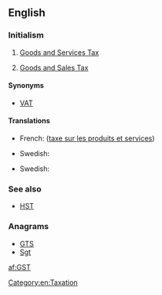 ==English==

===Initialism===
{{rfc-header|Initialism}}
{{head|en|initialism}}

# {{context|taxation|lang=en}} [[goods and services tax|Goods and Services Tax]] {{qualifier|Australia, New Zealand, Canada}}
# {{context|taxation|lang=en}} [[goods and sales tax|Goods and Sales Tax]] {{qualifier|state of Victoria in Australia, formerly in Canada, was planned in Hong Kong}}

====Synonyms====
* [[VAT]]

====Translations====
{{trans-top|Goods and Services Tax}}
* French: {{t+|fr|TPS}} ([[taxe sur les produits et services]])
{{trans-mid}}
* Swedish: {{t+|sv|moms}}
{{trans-bottom}}

{{trans-top|Goods and Sales Tax}}
{{trans-mid}}
* Swedish: {{t+|sv|moms}}
{{trans-bottom}}

{{checktrans-top}}
{{trans-bottom}}

===See also===
* [[HST]]

===Anagrams===
* [[GTS#English|GTS]]
* [[Sgt#English|Sgt]]

[[Category:en:Taxation]]

[[af:GST]]